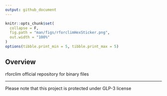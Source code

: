 ```yaml
---
output: github_document
---
```


```r
knitr::opts_chunk$set(
  collapse = F,
  fig.path = "man/figs/rforclimHexSticker.png",
  out.width = "100%"
)
options(tibble.print_min = 5, tibble.print_max = 5)
```


## Overview

rforclim official repository for binary files

---
Please note that this project is protected under GLP-3 license
